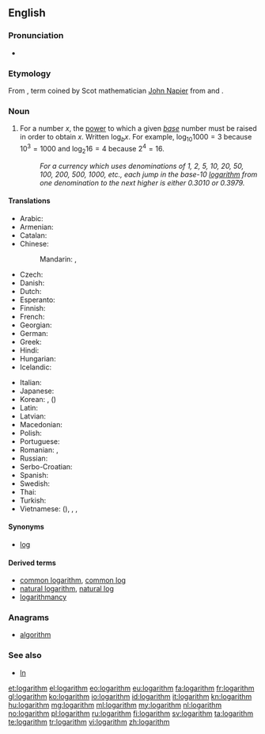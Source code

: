 ==English==
{{wikipedia}}

===Pronunciation===
* {{a|US}} {{IPA|/ˈlɑ.gə.ɹɪ.ð(ə)m/}}

===Etymology===
From {{etyl|NL.|en}} {{term|logarithmus|lang=la}}, term coined by Scot mathematician [[w:John Napier|John Napier]] from {{etyl|grc|en}} {{term|λόγος||word, reason|sc=polytonic|tr=logos|lang=grc}} and {{term|ἀριθμός||number|sc=polytonic|tr=arithmos|lang=grc}}.

===Noun===
{{en-noun}}

# {{context|mathematics|lang=en}} For a number <math>x</math>, the [[power]] to which a given ''[[base]]'' number must be raised in order to obtain <math>x</math>.  Written <math>\log_b x</math>.  For example, <math>\log_{10} 1000 = 3</math> because <math>10^3 = 1000</math> and <math>\log_2 16 = 4</math> because <math>2^4 = 16</math>.
#: ''For a currency which uses denominations of 1, 2, 5, 10, 20, 50, 100, 200, 500, 1000, etc., each jump in the base-10 [[logarithm]] from one denomination to the next higher is either 0.3010 or 0.3979.''

====Translations====
{{trans-top|for a number x, the power to which a given base number must be raised in order to obtain x}}
* Arabic: {{t-|ar|لوغارثم|m|tr=lugharithm}}
* Armenian: {{t-|hy|լոգարիթմ|tr=logarit’m}}
* Catalan: {{t-|ca|logaritme|m}}
* Chinese:
*: Mandarin: {{t-|cmn|對數|sc=Hani}}, {{t-|cmn|对数|tr=duìshù|sc=Hani}}
* Czech: {{t-|cs|logaritmus|m}}
* Danish: {{t-|da|logaritme|c}}
* Dutch: {{t+|nl|logaritme|n}}
* Esperanto: {{t+|eo|logaritmo}}
* Finnish: {{t+|fi|logaritmi}}
* French: {{t+|fr|logarithme|m}}
* Georgian: {{t-|ka|ლოგარითმი|tr=logarit’mi|sc=Geor}}
* German: {{t+|de|Logarithmus|m}}
* Greek: {{t+|el|λογάριθμος|m|tr=logárithmos}}
* Hindi: {{t-|hi|लोगारित्म|tr=lōgāritm}}
* Hungarian: {{t+|hu|logaritmus}}
* Icelandic: {{t-|is|logri|m}}
{{trans-mid}}
* Italian: {{t-|it|logaritmo|m}}
* Japanese: {{t-|ja|対数|tr=たいすう, taisū}}
* Korean: {{t+|ko|로그|tr=logeu|sc=Hang}}, {{t+|ko|대수|tr=daesu|sc=Hang}} ({{t+|ko|對數|sc=Hani}})
* Latin: {{t-|la|logarithmus}}
* Latvian: {{t-|lv|logaritms|m}}
* Macedonian: {{t-|mk|логаритам|m|tr=logarítam}}
* Polish: {{t+|pl|logarytm|m}}
* Portuguese: {{t+|pt|logaritmo|m}}
* Romanian: {{t-|ro|logaritm|m}}, {{t-|ro|logaritmi|m-p}}
* Russian: {{t+|ru|логарифм|m|tr=logarífm}}
* Serbo-Croatian: {{t-|sh|logaritam|m}}
* Spanish: {{t-|es|logaritmo|m}}
* Swedish: {{t+|sv|logaritm|c}}
* Thai: {{t-|th|ลอการิทึม|tr=logaaríteum}}
* Turkish: {{t+|tr|logaritma}}
* Vietnamese: {{t-|vi|đối số}} ({{t-|vi|對數|sc=Hani}}), {{t-|vi|lôga}}, {{t-|vi|lôgarit}}, {{t+|vi|lô-ga-rít}}
{{trans-bottom}}

====Synonyms====
* [[log]]

====Derived terms====
* [[common logarithm]], [[common log]]
* [[natural logarithm]], [[natural log]]
* [[logarithmancy]]

===Anagrams===
* [[algorithm]]

===See also===
* [[ln]]

[[et:logarithm]]
[[el:logarithm]]
[[eo:logarithm]]
[[eu:logarithm]]
[[fa:logarithm]]
[[fr:logarithm]]
[[gl:logarithm]]
[[ko:logarithm]]
[[io:logarithm]]
[[id:logarithm]]
[[it:logarithm]]
[[kn:logarithm]]
[[hu:logarithm]]
[[mg:logarithm]]
[[ml:logarithm]]
[[my:logarithm]]
[[nl:logarithm]]
[[no:logarithm]]
[[pl:logarithm]]
[[ru:logarithm]]
[[fi:logarithm]]
[[sv:logarithm]]
[[ta:logarithm]]
[[te:logarithm]]
[[tr:logarithm]]
[[vi:logarithm]]
[[zh:logarithm]]